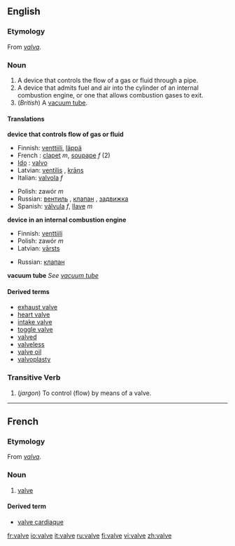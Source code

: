 ==English==

===Etymology===
From {{L.}} ''[[valva]]''.

===Noun===
{{wikipedia}}
{{en-noun}}

# A device that controls the flow of a gas or fluid through a pipe.
# A device that admits fuel and air into the cylinder of an internal combustion engine, or one that allows combustion gases to exit.
# (''British'') A [[vacuum tube]].

====Translations====

'''device that controls flow of gas or fluid'''
{{top}}
*Finnish: [[venttiili]], [[läppä]]
*French : [[clapet]] ''m'', [[soupape]] ''f'' (2)
*[[Ido]] : [[valvo]]
*Latvian: [[ventilis]] {{m}}, [[krāns]] {{m}}
*Italian: [[valvola]] ''f''
{{mid}}
*Polish: zawór ''m''
*Russian: [[вентиль]] {{m}}, [[клапан]] {{m}}, [[задвижка]] {{m}}
*Spanish: [[válvula]] ''f'', [[llave]] ''m''
{{bottom}}

'''device in an internal combustion engine'''
{{top}}
*Finnish: [[venttiili]]
*Polish: zawór ''m''
*Latvian: [[vārsts]] {{m}}
{{mid}}
*Russian: [[клапан]] {{m}}
{{bottom}}

'''vacuum tube'''
''See [[vacuum tube]]''


====Derived terms====
*[[exhaust valve]]
*[[heart valve]]
*[[intake valve]]
*[[toggle valve]]
*[[valved]]
*[[valveless]]
*[[valve oil]]
*[[valvoplasty]]

===Transitive Verb===
{{en-verb|valv|ing}}

# (''jargon'') To control (flow) by means of a valve.

<!--These translations are to be moved into the pages for the related terms listed above.
'''Intake valve'''
*Spanish: válvula de admisión
'''Toggle valve'''
*Spanish: válvula purgadora
-->

----
==French==
===Etymology===
From {{L.}} ''[[valva]]''.

===Noun===
{{fr-noun|f}}
#[[#Noun|valve]]

====Derived term====
*[[valve cardiaque]]

[[fr:valve]]
[[io:valve]]
[[it:valve]]
[[ru:valve]]
[[fi:valve]]
[[vi:valve]]
[[zh:valve]]